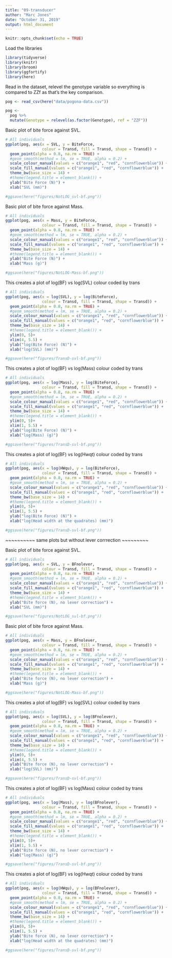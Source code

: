 ```yaml
---
title: "09-transducer"
author: "Marc Jones"
date: "October 31, 2019"
output: html_document
---
```


```r
knitr::opts_chunk$set(echo = TRUE)
```

Load the libraries
```r
library(tidyverse)
library(knitr)
library(broom)
library(ggfortify)
library(here)
```

Read in the dataset, relevel the genotype variable so everything is compared to ZZf as that's the key comparison.

```r
pog <- read_csv(here("data/pogona-data.csv"))

pog <-
  pog %>%
  mutate(Genotype = relevel(as.factor(Genotype), ref = "ZZF"))
```




Basic plot of bite force against SVL. 

```r
# All individuals
ggplot(pog, aes(x = SVL, y = BiteForce, 
                colour = Transd, fill = Transd, shape = Transd)) +
  geom_point(alpha = 0.8, na.rm = TRUE) +
  #geom_smooth(method = lm, se = TRUE, alpha = 0.2) +
  scale_colour_manual(values = c("orange1", "red", "cornflowerblue")) +
  scale_fill_manual(values = c("orange1", "red", "cornflowerblue")) +
  theme_bw(base_size = 14) +
  #theme(legend.title = element_blank()) +
  ylab("Bite Force (N)") +
  xlab("SVL (mm)")

#ggsave(here("figures/NotLOG_svl-bf.png"))
```


Basic plot of bite force against Mass. 

```r
# All individuals
ggplot(pog, aes(x = Mass, y = BiteForce, 
                colour = Transd, fill = Transd, shape = Transd)) +
  geom_point(alpha = 0.8, na.rm = TRUE) +
  #geom_smooth(method = lm, se = TRUE, alpha = 0.2) +
  scale_colour_manual(values = c("orange1", "red", "cornflowerblue")) +
  scale_fill_manual(values = c("orange1", "red", "cornflowerblue")) +
  theme_bw(base_size = 14) +
  #theme(legend.title = element_blank()) +
  ylab("Bite Force (N)") +
  xlab("Mass (g)")

#ggsave(here("figures/NotLOG-Mass-bf.png"))
```


This creates a plot of log(BF) vs log(SVL) colour coded by trans

```r
# All individuals
ggplot(pog, aes(x = log(SVL), y = log(BiteForce), 
                colour = Transd, fill = Transd, shape = Transd)) +
  geom_point(alpha = 0.8, na.rm = TRUE) +
  #geom_smooth(method = lm, se = TRUE, alpha = 0.2) +
  scale_colour_manual(values = c("orange1", "red", "cornflowerblue")) +
  scale_fill_manual(values = c("orange1", "red", "cornflowerblue")) +
  theme_bw(base_size = 14) +
  #theme(legend.title = element_blank()) +
  ylim(0, 5)+
  xlim(4, 5.5) +
  ylab("log(Bite Force) (N)") +
  xlab("log(SVL) (mm)")

#ggsave(here("figures/TransD-svl-bf.png"))
```

This creates a plot of log(BF) vs log(Mass) colour coded by trans

```r
# All individuals
ggplot(pog, aes(x = log(Mass), y = log(BiteForce), 
                colour = Transd, fill = Transd, shape = Transd)) +
  geom_point(alpha = 0.8, na.rm = TRUE) +
  #geom_smooth(method = lm, se = TRUE, alpha = 0.2) +
  scale_colour_manual(values = c("orange1", "red", "cornflowerblue")) +
  scale_fill_manual(values = c("orange1", "red", "cornflowerblue")) +
  theme_bw(base_size = 14) +
  #theme(legend.title = element_blank()) +
  ylim(0, 5)+
  xlim(1, 5.5) +
  ylab("log(Bite Force) (N)") +
  xlab("log(Mass) (g)")

#ggsave(here("figures/TransD-svl-bf.png"))
`````



This creates a plot of log(BF) vs log(Hwqt) colour coded by trans

```r
# All individuals
ggplot(pog, aes(x = log(HWqu), y = log(BiteForce), 
                colour = Transd, fill = Transd, shape = Transd)) +
  geom_point(alpha = 0.8, na.rm = TRUE) +
  #geom_smooth(method = lm, se = TRUE, alpha = 0.2) +
  scale_colour_manual(values = c("orange1", "red", "cornflowerblue")) +
  scale_fill_manual(values = c("orange1", "red", "cornflowerblue")) +
  theme_bw(base_size = 14) +
  #theme(legend.title = element_blank()) +
  ylim(0, 5)+
  xlim(1, 5.5) +
  ylab("log(Bite Force) (N)") +
  xlab("log(Head width at the quadrates) (mm)")

#ggsave(here("figures/TransD-svl-bf.png"))
`````



~~~~~~~~~~ same plots but without lever corrrection ~~~~~~~~~


Basic plot of bite force against SVL. 

```r
# All individuals
ggplot(pog, aes(x = SVL, y = BFnolever, 
                colour = Transd, fill = Transd, shape = Transd)) +
  geom_point(alpha = 0.8, na.rm = TRUE) +
  #geom_smooth(method = lm, se = TRUE, alpha = 0.2) +
  scale_colour_manual(values = c("orange1", "red", "cornflowerblue")) +
  scale_fill_manual(values = c("orange1", "red", "cornflowerblue")) +
  theme_bw(base_size = 14) +
  #theme(legend.title = element_blank()) +
  ylab("Bite force (N), no lever correction") +
  xlab("SVL (mm)")

#ggsave(here("figures/NotLOG_svl-bf.png"))
```


Basic plot of bite force against Mass. 

```r
# All individuals
ggplot(pog, aes(x = Mass, y = BFnolever, 
                colour = Transd, fill = Transd, shape = Transd)) +
  geom_point(alpha = 0.8, na.rm = TRUE) +
  #geom_smooth(method = lm, se = TRUE, alpha = 0.2) +
  scale_colour_manual(values = c("orange1", "red", "cornflowerblue")) +
  scale_fill_manual(values = c("orange1", "red", "cornflowerblue")) +
  theme_bw(base_size = 14) +
  #theme(legend.title = element_blank()) +
  ylab("Bite force (N), no lever correction") +
  xlab("Mass (g)")

#ggsave(here("figures/NotLOG-Mass-bf.png"))
```


This creates a plot of log(BF) vs log(SVL) colour coded by trans

```r
# All individuals
ggplot(pog, aes(x = log(SVL), y = log(BFnolever), 
                colour = Transd, fill = Transd, shape = Transd)) +
  geom_point(alpha = 0.8, na.rm = TRUE) +
  #geom_smooth(method = lm, se = TRUE, alpha = 0.2) +
  scale_colour_manual(values = c("orange1", "red", "cornflowerblue")) +
  scale_fill_manual(values = c("orange1", "red", "cornflowerblue")) +
  theme_bw(base_size = 14) +
  #theme(legend.title = element_blank()) +
  ylim(0, 5)+
  xlim(4, 5.5) +
  ylab("Bite force (N), no lever correction") +
  xlab("log(SVL) (mm)")

#ggsave(here("figures/TransD-svl-bf.png"))
```

This creates a plot of log(BF) vs log(Mass) colour coded by trans

```r
# All individuals
ggplot(pog, aes(x = log(Mass), y = log(BFnolever), 
                colour = Transd, fill = Transd, shape = Transd)) +
  geom_point(alpha = 0.8, na.rm = TRUE) +
  #geom_smooth(method = lm, se = TRUE, alpha = 0.2) +
  scale_colour_manual(values = c("orange1", "red", "cornflowerblue")) +
  scale_fill_manual(values = c("orange1", "red", "cornflowerblue")) +
  theme_bw(base_size = 14) +
  #theme(legend.title = element_blank()) +
  ylim(0, 5)+
  xlim(1, 5.5) +
  ylab("Bite force (N), no lever correction") +
  xlab("log(Mass) (g)")

#ggsave(here("figures/TransD-svl-bf.png"))
`````



This creates a plot of log(BF) vs log(Hwqt) colour coded by trans

```r
# All individuals
ggplot(pog, aes(x = log(HWqu), y = log(BFnolever), 
                colour = Transd, fill = Transd, shape = Transd)) +
  geom_point(alpha = 0.8, na.rm = TRUE) +
  #geom_smooth(method = lm, se = TRUE, alpha = 0.2) +
  scale_colour_manual(values = c("orange1", "red", "cornflowerblue")) +
  scale_fill_manual(values = c("orange1", "red", "cornflowerblue")) +
  theme_bw(base_size = 14) +
  #theme(legend.title = element_blank()) +
  ylim(0, 5)+
  xlim(1, 5.5) +
  ylab("Bite force (N), no lever correction") +
  xlab("log(Head width at the quadrates) (mm)")

#ggsave(here("figures/TransD-svl-bf.png"))
`````



